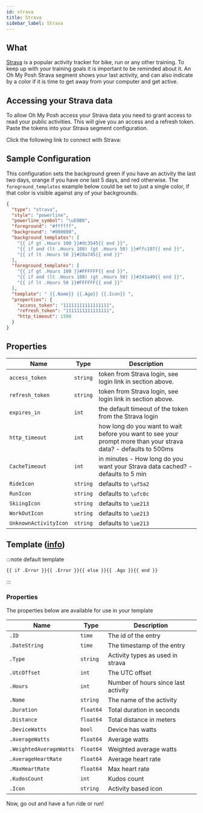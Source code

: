 ```yaml
---
id: strava
title: Strava
sidebar_label: Strava
---
```



## What

[Strava][strava] is a popular activity tracker for bike, run or any other training.
To keep up with your training goals it is important to be reminded about it.
An Oh My Posh Strava segment shows your last activity,
and can also indicate by a color if it is time to get away from your computer and get active.

## Accessing your Strava data

To allow Oh My Posh access your Strava data you need to grant access to read your public activities.
This will give you an access and a refresh token. Paste the tokens into your Strava segment configuration.

Click the following link to connect with Strava:

<a href="https://www.strava.com/oauth/authorize?client_id=76033&response_type=code&redirect_uri=https://ohmyposh.dev/api/auth&approval_prompt=force&scope=read,activity:read&state=strava">
  <StravaConnect />
</a>

## Sample Configuration

This configuration sets the background green if you have an activity the last two days,
orange if you have one last 5 days, and red otherwise. The `foreground_templates` example below could be set to just a single color,
if that color is visible against any of your backgrounds.

```json
{
  "type": "strava",
  "style": "powerline",
  "powerline_symbol": "\uE0B0",
  "foreground": "#ffffff",
  "background": "#000000",
  "background_templates": [
    "{{ if gt .Hours 100 }}#dc3545{{ end }}",
    "{{ if and (lt .Hours 100) (gt .Hours 50) }}#ffc107{{ end }}",
    "{{ if lt .Hours 50 }}#28a745{{ end }}"
  ],
  "foreground_templates": [
    "{{ if gt .Hours 100 }}#FFFFFF{{ end }}",
    "{{ if and (lt .Hours 100) (gt .Hours 50) }}#343a40{{ end }}",
    "{{ if lt .Hours 50 }}#FFFFFF{{ end }}"
  ],
  "template": " {{.Name}} {{.Ago}} {{.Icon}} ",
  "properties": {
    "access_token": "11111111111111111",
    "refresh_token": "1111111111111111",
    "http_timeout": 1500
  }
}
```

## Properties

| Name                  | Type     | Description                                                                                                     |
| --------------------- | -------- | --------------------------------------------------------------------------------------------------------------- |
| `access_token`        | `string` | token from Strava login, see login link in section above.                                                       |
| `refresh_token`       | `string` | token from Strava login, see login link in section above.                                                       |
| `expires_in`          | `int`    | the default timeout of the token from the Strava login                                                          |
| `http_timeout`        | `int`    | how long do you want to wait before you want to see your prompt more than your strava data? - defaults to 500ms |
| `CacheTimeout`        | `int`    | in minutes - How long do you want your Strava data cached? - defaults to 5 min                                  |
| `RideIcon`            | `string` | defaults to `\uf5a2`                                                                                            |
| `RunIcon`             | `string` | defaults to `\ufc0c`                                                                                            |
| `SkiingIcon`          | `string` | defaults to `\ue213`                                                                                            |
| `WorkOutIcon`         | `string` | defaults to `\ue213`                                                                                            |
| `UnknownActivityIcon` | `string` | defaults to `\ue213`                                                                                            |

## Template ([info][templates])

:::note default template

```template
{{ if .Error }}{{ .Error }}{{ else }}{{ .Ago }}{{ end }}
```

:::

### Properties

The properties below are available for use in your template

| Name                    | Type      | Description                         |
| ----------------------- | --------- | ----------------------------------- |
| `.ID`                   | `time`    | The id of the entry                 |
| `.DateString`           | `time`    | The timestamp of the entry          |
| `.Type`                 | `string`  | Activity types as used in strava    |
| `.UtcOffset`            | `int`     | The UTC offset                      |
| `.Hours`                | `int`     | Number of hours since last activity |
| `.Name`                 | `string`  | The name of the activity            |
| `.Duration`             | `float64` | Total duration in seconds           |
| `.Distance`             | `float64` | Total distance in meters            |
| `.DeviceWatts`          | `bool`    | Device has watts                    |
| `.AverageWatts`         | `float64` | Average watts                       |
| `.WeightedAverageWatts` | `float64` | Weighted average watts              |
| `.AverageHeartRate`     | `float64` | Average heart rate                  |
| `.MaxHeartRate`         | `float64` | Max heart rate                      |
| `.KudosCount`           | `int`     | Kudos count                         |
| `.Icon`                 | `string`  | Activity based icon                 |

Now, go out and have a fun ride or run!

[templates]: /docs/configuration/templates
[strava]: http://www.strava.com/
[strava-connect]: https://www.strava.com/oauth/authorize?client_id=76033&response_type=code&redirect_uri=https://ohmyposh.dev/api/auth&approval_prompt=force&scope=read,activity:read
